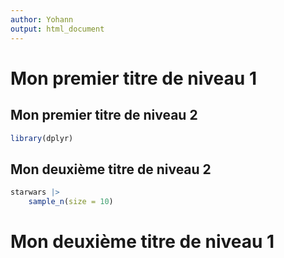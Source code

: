 ```yaml
---
author: Yohann
output: html_document
---
```


# Mon premier titre de niveau 1

## Mon premier titre de niveau 2

```r
library(dplyr)
```

## Mon deuxième titre de niveau 2

```r
starwars |>
    sample_n(size = 10)
```

# Mon deuxième titre de niveau 1